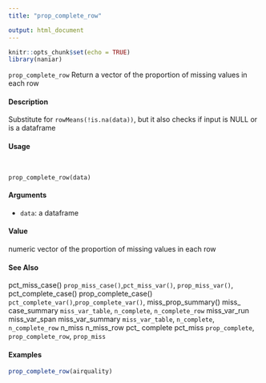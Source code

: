 ---
title: "prop_complete_row"

output: html_document
---

```{r setup, include=FALSE}
knitr::opts_chunk$set(echo = TRUE)
library(naniar)
```


``prop_complete_row`` Return a vector of the proportion of missing values in each row

####  Description 

Substitute for ``rowMeans(!is.na(data))``, but it also checks if input is NULL or is a dataframe

####  Usage 
<pre><code>

prop_complete_row(data)
</code></pre>
#### Arguments 

* ``data``:  a dataframe

#### Value 

numeric vector of the proportion of missing values in each row


#### See Also 

pct_miss_case() ``prop_miss_case()``,``pct_miss_var()``, ``prop_miss_var()``, pct_complete_case()
prop_complete_case() ``pct_complete_var()``,``prop_complete_var()``, miss_prop_summary() miss_
case_summary ``miss_var_table``, ``n_complete``, ``n_complete_row`` miss_var_run miss_var_span
miss_var_summary ``miss_var_table``, ``n_complete``, ``n_complete_row`` n_miss n_miss_row pct_
complete pct_miss ``prop_complete``, ``prop_complete_row``, ``prop_miss``

#### Examples 
```{r}

prop_complete_row(airquality)
```